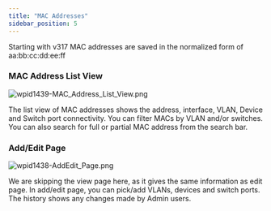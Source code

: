 ```yaml
---
title: "MAC Addresses"
sidebar_position: 5
---
```


Starting with v317 MAC addresses are saved in the normalized form of aa:bb:cc:dd:ee:ff

### MAC Address List View

![wpid1439-MAC_Address_List_View.png](/assets/images/wpid1439-MAC_Address_List_View.png)

The list view of MAC addresses shows the address, interface, VLAN, Device and Switch port connectivity. You can filter MACs by VLAN and/or switches. You can also search for full or partial MAC address from the search bar.

### Add/Edit Page

![wpid1438-AddEdit_Page.png](/assets/images/wpid1438-AddEdit_Page.png)

We are skipping the view page here, as it gives the same information as edit page. In add/edit page, you can pick/add VLANs, devices and switch ports. The history shows any changes made by Admin users.

